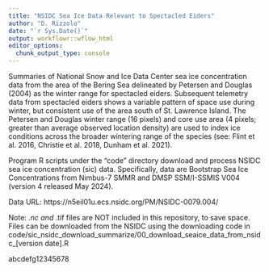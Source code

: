 ```yaml
---
title: "NSIDC Sea Ice Data Relevant to Spectacled Eiders"
author: "D. Rizzolo"
date: "`r Sys.Date()`"
output: workflowr::wflow_html
editor_options:
  chunk_output_type: console
---
```


Summaries of National Snow and Ice Data Center sea ice concentration data from the area of the Bering Sea delineated by Petersen and Douglas (2004) as the winter range for spectacled eiders. Subsequent telemetry data from spectacled eiders shows a variable pattern of space use during winter, but consistent use of the area south of St. Lawrence Island. The Petersen and Douglas winter range (16 pixels) and core use area (4 pixels; greater than average observed location density) are used to index ice conditions across the broader wintering range of the species (see: Flint et al. 2016, Christie et al. 2018, Dunham et al. 2021).

Program R scripts under the “code” directory download and process NSIDC sea ice concentration (sic) data. Specifically, data are Bootstrap Sea Ice Concentrations from Nimbus-7 SMMR and DMSP SSM/I-SSMIS V004 (version 4 released May 2024).

Data URL: https://n5eil01u.ecs.nsidc.org/PM/NSIDC-0079.004/

Note: *.nc and *.tif files are NOT included in this repository, to save space. Files can be downloaded from the NSIDC using the downloading code in code/sic_nsidc_download_summarize/00_download_seaice_data_from_nsidc_[version date].R

abcdefg12345678